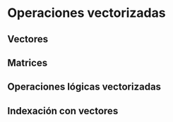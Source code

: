 ```{=latex}
\thispagestyle{primerapagina}
```

# Operaciones vectorizadas

::: {.presentacion-capitulo data-latex=""}

:::

## Vectores


## Matrices


## Operaciones lógicas vectorizadas


## Indexación con vectores


